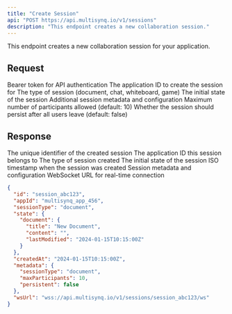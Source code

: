 ```yaml
---
title: "Create Session"
api: "POST https://api.multisynq.io/v1/sessions"
description: "This endpoint creates a new collaboration session."
---
```


This endpoint creates a new collaboration session for your application.

## Request

<ParamField header="Authorization" type="string" required>
  Bearer token for API authentication
</ParamField>

<ParamField body="appId" type="string" required>
  The application ID to create the session for
</ParamField>

<ParamField body="sessionType" type="string" required>
  The type of session (document, chat, whiteboard, game)
</ParamField>

<ParamField body="initialState" type="object">
  The initial state of the session
</ParamField>

<ParamField body="metadata" type="object">
  Additional session metadata and configuration
</ParamField>

<ParamField body="maxParticipants" type="number">
  Maximum number of participants allowed (default: 10)
</ParamField>

<ParamField body="persistent" type="boolean">
  Whether the session should persist after all users leave (default: false)
</ParamField>

## Response

<ResponseField name="id" type="string">
  The unique identifier of the created session
</ResponseField>

<ResponseField name="appId" type="string">
  The application ID this session belongs to
</ResponseField>

<ResponseField name="sessionType" type="string">
  The type of session created
</ResponseField>

<ResponseField name="state" type="object">
  The initial state of the session
</ResponseField>

<ResponseField name="createdAt" type="string">
  ISO timestamp when the session was created
</ResponseField>

<ResponseField name="metadata" type="object">
  Session metadata and configuration
</ResponseField>

<ResponseField name="wsUrl" type="string">
  WebSocket URL for real-time connection
</ResponseField>

<ResponseExample>

```json Response
{
  "id": "session_abc123",
  "appId": "multisynq_app_456",
  "sessionType": "document",
  "state": {
    "document": {
      "title": "New Document",
      "content": "",
      "lastModified": "2024-01-15T10:15:00Z"
    }
  },
  "createdAt": "2024-01-15T10:15:00Z",
  "metadata": {
    "sessionType": "document",
    "maxParticipants": 10,
    "persistent": false
  },
  "wsUrl": "wss://api.multisynq.io/v1/sessions/session_abc123/ws"
}
```

</ResponseExample>
